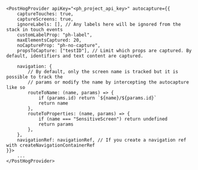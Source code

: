 ```react-native
<PostHogProvider apiKey="<ph_project_api_key>" autocapture={{
    captureTouches: true,
    captureScreens: true,
    ignoreLabels: [], // Any labels here will be ignored from the stack in touch events
    customLabelProp: "ph-label",
    maxElementsCaptured: 20,
    noCaptureProp: "ph-no-capture",
    propsToCapture: ["testID"], // Limit which props are captured. By default, identifiers and text content are captured.

    navigation: {
        // By default, only the screen name is tracked but it is possible to track the
        // params or modify the name by intercepting the autocapture like so
        routeToName: (name, params) => {
            if (params.id) return `${name}/${params.id}`
            return name
        },
        routeToProperties: (name, params) => {
            if (name === "SensitiveScreen") return undefined
            return params
        },
    },
    navigationRef: navigationRef, // If you create a navigation ref with createNavigationContainerRef
}}>
    ...
</PostHogProvider>
```